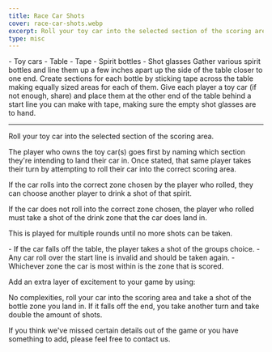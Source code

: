 ```yaml
---
title: Race Car Shots
cover: race-car-shots.webp
excerpt: Roll your toy car into the selected section of the scoring area.
type: misc
---
```


<GameHero
  cover="/BeerGoggleGames/images/race-car-shots.webp"
  alt="Race Car Shots"
/>

<GameSection title="Equipment" icon="/BeerGoggleGames/images/liquor.webp">
-   Toy cars
-   Table
-   Tape
-   Spirit bottles
-   Shot glasses
</GameSection>

<GameSection title="Setup" icon="/BeerGoggleGames/images/settings.webp">
Gather various spirit bottles and line them up a few inches apart up the side of the table closer to one end. Create sections for each bottle by sticking tape across the table making equally sized areas for each of them. Give each player a toy car (if not enough, share) and place them at the other end of the table behind a start line you can make with tape, making sure the empty shot glasses are to hand.

* * *
</GameSection>

<GameSection title="Aim of the Game" icon="/BeerGoggleGames/images/target.webp">
<p>Roll your toy car into the selected section of the scoring area.</p>
</GameSection>

<GameSection title="How to Play" icon="/BeerGoggleGames/images/question.webp">
The player who owns the toy car(s) goes first by naming which section they're intending to land their car in. Once stated, that same player takes their turn by attempting to roll their car into the correct scoring area.

If the car rolls into the correct zone chosen by the player who rolled, they can choose another player to drink a shot of that spirit.

If the car does not roll into the correct zone chosen, the player who rolled must take a shot of the drink zone that the car does land in.

This is played for multiple rounds until no more shots can be taken.
</GameSection>

<GameSection title="Rules" icon="/BeerGoggleGames/images/rules.webp">
-   If the car falls off the table, the player takes a shot of the groups choice.
-   Any car roll over the start line is invalid and should be taken again.
-   Whichever zone the car is most within is the zone that is scored.
</GameSection>

<GameSection title="Special Edition" icon="/BeerGoggleGames/images/special.webp">
<p>Add an extra layer of excitement to your game by using:</p>
</GameSection>

<GameSection title="**Self Deprecation**" icon="/BeerGoggleGames/images/question.webp">
<p>No complexities, roll your car into the scoring area and take a shot of the bottle zone you land in. If it falls off the end, you take another turn and take double the amount of shots.</p>
</GameSection>

<ShareButtons title="Race Car Shots" />

<FeedbackCard>
<p>If you think we've missed certain details out of the game or you have something to add, please feel free to contact us.</p>
</FeedbackCard>
